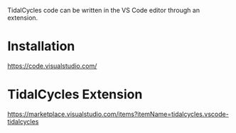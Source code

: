 TidalCycles code can be written in the VS Code editor through an extension.

=Installation=

https://code.visualstudio.com/

=TidalCycles Extension=

https://marketplace.visualstudio.com/items?itemName=tidalcycles.vscode-tidalcycles